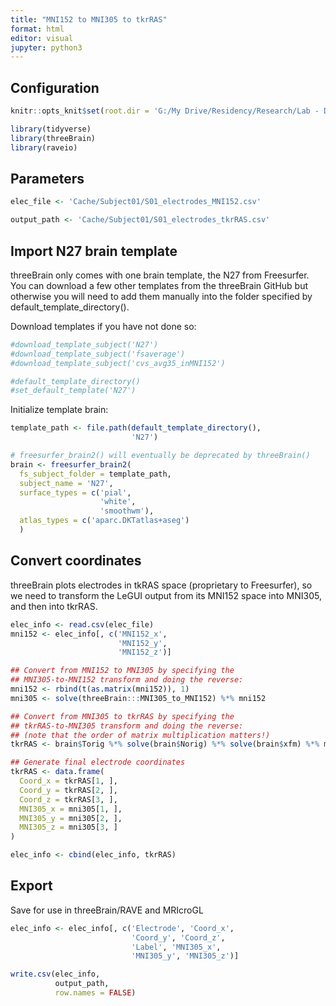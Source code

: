 ---
title: "MNI152 to MNI305 to tkrRAS"
format: html
editor: visual
jupyter: python3
---

## Configuration

```{r, setup, include = FALSE}
knitr::opts_knit$set(root.dir = 'G:/My Drive/Residency/Research/Lab - Damisah/Project - Sleep')
```

```{r}
library(tidyverse)
library(threeBrain)
library(raveio)
```

## Parameters

```{r}
elec_file <- 'Cache/Subject01/S01_electrodes_MNI152.csv'

output_path <- 'Cache/Subject01/S01_electrodes_tkrRAS.csv'
```

## Import N27 brain template

threeBrain only comes with one brain template, the N27 from Freesurfer. You can download a few other templates from the threeBrain GitHub but otherwise you will need to add them manually into the folder specified by default_template_directory().

Download templates if you have not done so:

```{r}
#download_template_subject('N27')
#download_template_subject('fsaverage')
#download_template_subject('cvs_avg35_inMNI152')

#default_template_directory()
#set_default_template('N27')
```

Initialize template brain:

```{r}
template_path <- file.path(default_template_directory(),
                           'N27')

# freesurfer_brain2() will eventually be deprecated by threeBrain()
brain <- freesurfer_brain2(
  fs_subject_folder = template_path,
  subject_name = 'N27', 
  surface_types = c('pial',
                    'white',
                    'smoothwm'),
  atlas_types = c('aparc.DKTatlas+aseg')
  )
```

## Convert coordinates

threeBrain plots electrodes in tkRAS space (proprietary to Freesurfer), so we need to transform the LeGUI output from its MNI152 space into MNI305, and then into tkrRAS.

```{r}
elec_info <- read.csv(elec_file)
mni152 <- elec_info[, c('MNI152_x', 
                        'MNI152_y', 
                        'MNI152_z')]

## Convert from MNI152 to MNI305 by specifying the 
## MNI305-to-MNI152 transform and doing the reverse:
mni152 <- rbind(t(as.matrix(mni152)), 1)
mni305 <- solve(threeBrain:::MNI305_to_MNI152) %*% mni152

## Convert from MNI305 to tkrRAS by specifying the 
## tkrRAS-to-MNI305 transform and doing the reverse:
## (note that the order of matrix multiplication matters!)
tkrRAS <- brain$Torig %*% solve(brain$Norig) %*% solve(brain$xfm) %*% mni305

## Generate final electrode coordinates
tkrRAS <- data.frame(
  Coord_x = tkrRAS[1, ],
  Coord_y = tkrRAS[2, ],
  Coord_z = tkrRAS[3, ],
  MNI305_x = mni305[1, ],
  MNI305_y = mni305[2, ],
  MNI305_z = mni305[3, ]
)

elec_info <- cbind(elec_info, tkrRAS)
```

## Export

Save for use in threeBrain/RAVE and MRIcroGL

```{r}
elec_info <- elec_info[, c('Electrode', 'Coord_x',
                           'Coord_y', 'Coord_z',
                           'Label', 'MNI305_x', 
                           'MNI305_y', 'MNI305_z')]

write.csv(elec_info, 
          output_path, 
          row.names = FALSE)
```
